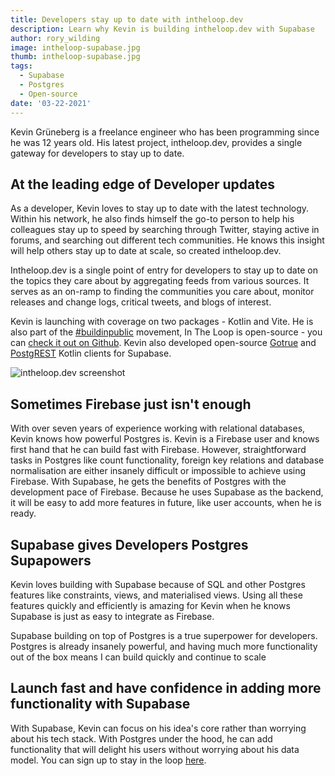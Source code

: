 ```yaml
---
title: Developers stay up to date with intheloop.dev
description: Learn why Kevin is building intheloop.dev with Supabase
author: rory_wilding
image: intheloop-supabase.jpg
thumb: intheloop-supabase.jpg
tags:
  - Supabase
  - Postgres
  - Open-source
date: '03-22-2021'
---
```


Kevin Grüneberg is a freelance engineer who has been programming since he was 12 years old. His latest project, intheloop.dev, provides a single gateway for developers to stay up to date.

## At the leading edge of Developer updates 
As a developer, Kevin loves to stay up to date with the latest technology. Within his network, he also finds himself the go-to person to help his colleagues stay up to speed by searching through Twitter, staying active in forums, and searching out different tech communities. He knows this insight will help others stay up to date at scale, so created intheloop.dev.

Intheloop.dev is a single point of entry for developers to stay up to date on the topics they care about by aggregating feeds from various sources. It serves as an on-ramp to finding the communities you care about, monitor releases and change logs, critical tweets, and blogs of interest.

Kevin is launching with coverage on two packages - Kotlin and Vite. He is also part of the [#buildinpublic](https://twitter.com/search?q=%23buildinpublic&src=typed_query) movement, In The Loop is open-source - you can [check it out on Github](https://github.com/kevcodez/intheloop). Kevin also developed open-source [Gotrue](https://github.com/supabase/gotrue-kt) and [PostgREST](https://github.com/supabase/postgrest-kt) Kotlin clients for Supabase.

![intheloop.dev screenshot](/new/images/blog/intheloop-screenshot.jpg.png)

## Sometimes Firebase just isn't enough

With over seven years of experience working with relational databases, Kevin knows how powerful Postgres is. Kevin is a Firebase user and knows first hand that he can build fast with Firebase. However, straightforward tasks in Postgres like count functionality, foreign key relations and database normalisation are either insanely difficult or impossible to achieve using Firebase. With Supabase, he gets the benefits of Postgres with the development pace of Firebase. Because he uses Supabase as the backend, it will be easy to add more features in future, like user accounts, when he is ready.

## Supabase gives Developers Postgres Supapowers

Kevin loves building with Supabase because of SQL and other Postgres features like constraints, views, and materialised views. Using all these features quickly and efficiently is amazing for Kevin when he knows Supabase is just as easy to integrate as Firebase.

<Quote img="intheloop-kevin.png" caption="Kevin Grüneberg  - Creator of intheloop.dev">
  Supabase building on top of Postgres is a true superpower for developers. Postgres is already insanely powerful, and having much more functionality out of the box means I can build quickly and continue to scale
</Quote>

## Launch fast and have confidence in adding more functionality with Supabase

With Supabase, Kevin can focus on his idea's core rather than worrying about his tech stack. With Postgres under the hood, he can add functionality that will delight his users without worrying about his data model. You can sign up to stay in the loop [here](https://intheloop.dev/).


